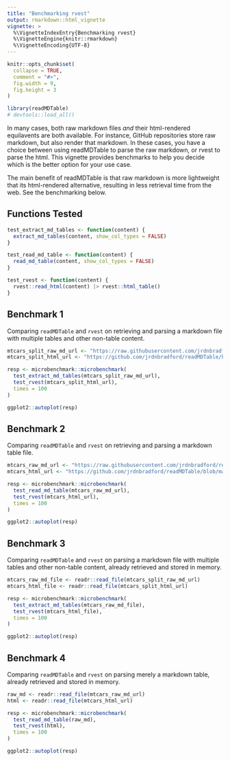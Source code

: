 ```yaml
---
title: "Benchmarking rvest"
output: rmarkdown::html_vignette
vignette: >
  %\VignetteIndexEntry{Benchmarking rvest}
  %\VignetteEngine{knitr::rmarkdown}
  %\VignetteEncoding{UTF-8}
---
```


```r
knitr::opts_chunk$set(
  collapse = TRUE,
  comment = "#>",
  fig.width = 9,
  fig.height = 3
)
```

```r
library(readMDTable)
# devtools::load_all()
```

In many cases, both raw markdown files *and* their html-rendered equilavents are both available. For instance, GitHub repositories store raw markdown, but also render that markdown. In these cases, you have a choice between using readMDTable to parse the raw markdown, or rvest to parse the html. This vignette provides benchmarks to help you decide which is the better option for your use case.

The main benefit of readMDTable is that raw markdown is more lightweight that its html-rendered alternative, resulting in less retrieval time from the web. See the benchmarking below.

## Functions Tested
```r
test_extract_md_tables <- function(content) {
  extract_md_tables(content, show_col_types = FALSE)
}

test_read_md_table <- function(content) {
  read_md_table(content, show_col_types = FALSE)
}

test_rvest <- function(content) {
  rvest::read_html(content) |> rvest::html_table()
}
```


## Benchmark 1
Comparing `readMDTable` and `rvest` on retrieving and parsing a markdown file with multiple tables and other non-table content.

```r
mtcars_split_raw_md_url <- "https://raw.githubusercontent.com/jrdnbradford/readMDTable/refs/heads/main/inst/extdata/mtcars-split.md"
mtcars_split_html_url <- "https://github.com/jrdnbradford/readMDTable/blob/main/inst/extdata/mtcars-split.md"

resp <- microbenchmark::microbenchmark(
  test_extract_md_tables(mtcars_split_raw_md_url),
  test_rvest(mtcars_split_html_url),
  times = 100
)

ggplot2::autoplot(resp)
```


## Benchmark 2
Comparing `readMDTable` and `rvest` on retrieving and parsing a markdown table file.

```r
mtcars_raw_md_url <- "https://raw.githubusercontent.com/jrdnbradford/readMDTable/refs/heads/main/inst/extdata/mtcars.md"
mtcars_html_url <- "https://github.com/jrdnbradford/readMDTable/blob/main/inst/extdata/mtcars.md"

resp <- microbenchmark::microbenchmark(
  test_read_md_table(mtcars_raw_md_url),
  test_rvest(mtcars_html_url),
  times = 100
)

ggplot2::autoplot(resp)
```


## Benchmark 3
Comparing `readMDTable` and `rvest` on parsing a markdown file with multiple tables and other non-table content, already retrieved and stored in memory.

```r
mtcars_raw_md_file <- readr::read_file(mtcars_split_raw_md_url)
mtcars_html_file <- readr::read_file(mtcars_split_html_url)

resp <- microbenchmark::microbenchmark(
  test_extract_md_tables(mtcars_raw_md_file),
  test_rvest(mtcars_html_file),
  times = 100
)

ggplot2::autoplot(resp)
```


## Benchmark 4
Comparing `readMDTable` and `rvest` on parsing merely a markdown table, already retrieved and stored in memory.

```r
raw_md <- readr::read_file(mtcars_raw_md_url)
html <- readr::read_file(mtcars_html_url)

resp <- microbenchmark::microbenchmark(
  test_read_md_table(raw_md),
  test_rvest(html),
  times = 100
)

ggplot2::autoplot(resp)
```
